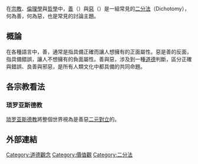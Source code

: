 {{unreferenced|time=2019-12-21T01:29:02+00:00}}
在[[宗教|宗教]]、[[倫理學|倫理學]]與[[哲學|哲學]]中，[[善|善]]（{{lang-en|Good}}）與[[惡|惡]]（{{lang-en|Evil}}）是一組常見的[[二分法|二分法]]（Dichotomy），何為善，何為惡，也是常見的討論主題。

==概論==
在各種語言中，善，通常是指具備正確而讓人想擁有的正面屬性。惡是善的反面，指具備錯誤，讓人不想擁有的負面屬性。善與惡，涉及到一種[[道德|道德]]判斷，區分正確與錯誤、良善與邪惡，是所有人類文化中都具備的共同命題。
==各宗教看法==

===琐罗亚斯德教===
[[琐罗亚斯德教|琐罗亚斯德教]]將整個世界視為是善惡[[二元對立|二元對立]]的。

==外部連結==
{{Wikisource further reading}}

{{Ethics}}
{{Philosophy-stub}}

[[Category:道德觀念|Category:道德觀念]]
[[Category:價值觀|Category:價值觀]]
[[Category:二分法|Category:二分法]]